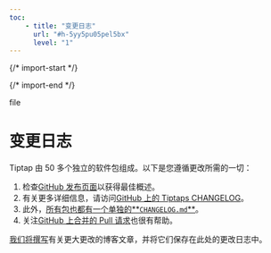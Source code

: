```yaml
---
toc: 
    - title: "变更日志"
      url: "#h-5yy5pu05pel5bx"
      level: "1"
---
```


{/* import-start */}
  
{/* import-end */}
   
<STitle>
file
</STitle>

# **变更日志**

Tiptap 由 50 多个独立的软件包组成。以下是您遵循更改所需的一切：

1. 检查[<u>GitHub 发布页面</u>](https://github.com/ueberdosis/tiptap/releases)以获得最佳概述。
2. 有关更多详细信息，请访问[<u>GitHub 上的 Tiptaps CHANGELOG</u>](https://github.com/ueberdosis/tiptap/blob/main/CHANGELOG.md)。
3. 此外，[所有包也都有<u>一个单独的**`CHANGELOG.md`**</u>](http://所有包也都有一个单独的CHANGELOG.md)。
4. 关注[<u>GitHub 上合并的 Pull 请求</u>](https://github.com/ueberdosis/tiptap/pulls?q=is%3Apr+is%3Aclosed)也很有帮助。

[<u>我们将撰写</u>](https://tiptap.dev/blog)有关更大更改的博客文章，并将它们保存在此处的更改日志中。
